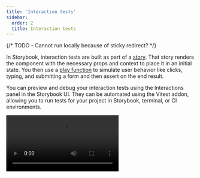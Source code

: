 ```yaml
---
title: 'Interaction tests'
sidebar:
  order: 2
  title: Interaction tests
---
```

{/* TODO
    - Cannot run locally because of sticky redirect?
*/}

In Storybook, interaction tests are built as part of a [story](../writing-stories/index.mdx). That story renders the component with the necessary props and context to place it in an initial state. You then use a [play function](../writing-stories/play-function.mdx) to simulate user behavior like clicks, typing, and submitting a form and then assert on the end result.

You can preview and debug your interaction tests using the Interactions panel in the Storybook UI. They can be automated using the Vitest addon, allowing you to run tests for your project in Storybook, terminal, or CI environments.

<Video src="../_assets/writing-tests/component-interaction-testing.mp4" />

## Get started

Run this command, which will install and configure the Vitest and the addon:

<CodeSnippets path="addon-test-install.md" />

*The full installation instructions, including project requirements, are available in the [Vitest addon documentation](./integrations/vitest-addon.mdx#install-and-set-up).*

## Writing interaction tests

Every story you write can be render tested. A **render test** is a simple version of an interaction test that only tests the ability of a component to render successfully in a given state. That works fine for relatively simple, static components like a Button. But for more complex, interactive components, you can go farther.

You can simulate user behavior and assert on functional aspects like DOM structure or function calls using the `play` function. When a component is tested, the play function is ran and any assertions within it are validated.

In this example, the EmptyForm story tests the render of the LoginForm component and the FilledForm story tests the form submission:

<CodeSnippets path="login-form-with-play-function.md" />

[TK - Replace]
<Video src="../_assets/writing-tests/addon-interaction-example-optimized.mp4" />

There’s a lot going on in that code sample, so let’s walk through the APIs one-by-one.

### Querying the `canvas`

`canvas` is a queryable element containing the story under test, which is provided as a parameter of your play function. You can use `canvas` to find specific elements to interact with or assert on. All query methods come directly from Testing Library and take the form of `<type><subject>`.

The available types are summarized in this table and fully documented in the [Testing Library docs](https://testing-library.com/docs/queries/about#types-of-queries):

| Type of Query         | 0 Matches     | 1 Match        | >1 Matches   | Awaited |
| --------------------- | ------------- | -------------- | ------------ | ------- |
| **Single Element**    |               |                |              |         |
| `getBy...`            | Throw error   | Return element | Throw error  | No      |
| `queryBy...`          | Return `null` | Return element | Throw error  | No      |
| `findBy...`           | Throw error   | Return element | Throw error  | Yes     |
| **Multiple Elements** |               |                |              |         |
| `getAllBy...`         | Throw error   | Return array   | Return array | No      |
| `queryAllBy...`       | Return `[]`   | Return array   | Return array | No      |
| `findAllBy...`        | Throw error   | Return array   | Return array | Yes     |

The subjects are listed here, with links to their full Testing Library documentation:

1. [`ByRole`](https://testing-library.com/docs/queries/byrole) — Find elements by their accessible role
2. [`ByLabelText`](https://testing-library.com/docs/queries/bylabeltext) — Find elements by their associated label text
3. [`ByPlaceholderText`](https://testing-library.com/docs/queries/byplaceholdertext) — Find elements by their placeholder value
4. [`ByText`](https://testing-library.com/docs/queries/bytext) — Find elements by the text they contain
5. [`ByDisplayValue`](https://testing-library.com/docs/queries/bydisplayvalue) — Find `input`, `textarea`, or `select` elements by their current value
6. [`ByAltText`](https://testing-library.com/docs/queries/byalttext) — Find elements with the given `alt` attribute value
7. [`ByTitle`](https://testing-library.com/docs/queries/bytitle) — Find elements with the given `title` attribute value
8. [`ByTestId`](https://testing-library.com/docs/queries/bytestid) — Find elements with the given `data-testid` attribute value

<Callout variant="info" icon="💡">

Note the order of this list! We (and [Testing Libary](https://testing-library.com/docs/queries/about#priority)) highly encourage you to query for elements in a way that resembles the way a real person would interact with your UI. For example, finding elements by their accessible role helps ensure that the most people can use your component. While using `data-testid` should be a last resort, only after trying every other approach.

</Callout>

Putting that altogether, some typical queries might look like:

```js
// Find the first element with a role of button with the accessible name "Submit"
await canvas.findByRole('button', { name: 'Submit' };

// Get the first element with the text "An example heading"
canvas.getByText('An example heading');

// Get all elements with the role of listitem
canvas.getAllByRole('listitem');
```

### Simulating behavior with `userEvent`

After querying for elements, you will likely need to interact with them to test your component’s behavior. For this we use the `userEvent` utility, which is provided as a parameter of your play function. This utility simulates user interactions with the component, such as clicking buttons, typing in inputs, and selecting options.

There are many methods available on `userEvent`, which are detailed in the [`user-event` documentation](https://testing-library.com/docs/user-event/intro#writing-tests-with-userevent). This table will highlight some of the commonly-used methods.

| Method            | Description                                                                                                              |
| ----------------- | ------------------------------------------------------------------------------------------------------------------------ |
| `click`           | Clicks the element, calling a click() function<br />`await userEvent.click(<element>)`                                   |
| `dblClick`        | Clicks the element twice<br />`await userEvent.dblClick(<element>)`                                                      |
| `hover`           | Hovers an element<br />`await serEvent.hover(<element>)`                                                                 |
| `unhover`         | Unhovers out of element<br />`await serEvent.unhover(<element>)`                                                         |
| `tab`             | Presses the tab key<br />`await userEvent.tab()`                                                                         |
| `type`            | Writes text inside inputs or textareas<br />`await userEvent.type(<element>, 'Some text');`                              |
| `keyboard`        | Simulates keyboard events<br />`await userEvent.keyboard('{Shift}');`                                                    |
| `selectOptions`   | Selects the specified option(s) of a select element<br />`await userEvent.selectOptions(<element>, ['1','2']);`          |
| `deselectOptions` | Removes the selection from a specific option of a select element<br />`await userEvent.deselectOptions(<element>, '1');` |
| `clear`           | Selects the text inside inputs or textareas and deletes it<br />`await userEvent.clear(<element>);`                      |

<Callout variant="warning">

`userEvent` methods should *always* be `await`ed inside of the play function. This ensures they can be properly logged and debugged in the Interactions panel.

</Callout>

### Asserting with `expect`

Finally, after querying for elements and simulating behavior, you can make assertions on the result which are validated when running the test. For this we use the `expect` utility, which is available via the `storybook/test` module:

```js
import { expect } from 'storybook/test';
```

The `expect` utility here combines the methods available in [Vitest’s `expect`](https://vitest.dev/api/expect.html) as well as those from [`@testing-library/jest-dom`](https://github.com/testing-library/jest-dom#custom-matchers) (which, despite the name, also work in Vitest tests). There are many, many methods available. This table will highlight some of the commonly-used methods.

| Method                                                                                 | Description                                                                                                                          |
| -------------------------------------------------------------------------------------- | ------------------------------------------------------------------------------------------------------------------------------------ |
| [`toBeInTheDocument()`](https://github.com/testing-library/jest-dom#tobeinthedocument) | Checks if the element is in the DOM<br />`await expect(<element>).toBeInTheDocument()`                                               |
| [`toBeVisible()`](https://github.com/testing-library/jest-dom#tobevisible)             | Checks if the element is visible to the user<br />`await expect(<element>).toBeVisible()`                                            |
| [`toBeDisabled()`](https://github.com/testing-library/jest-dom#tobedisabled)           | Checks if an element is disabled<br />`await expect(<element>).toBeDisabled()`                                                       |
| [`toHaveBeenCalled()`](https://vitest.dev/api/expect.html#tohavebeencalled)            | Checks that a spied function was called<br />`await expect(<function-spy>).toHaveBeenCalled()`                                       |
| [`toHaveBeenCalledWith()`](https://vitest.dev/api/expect.html#tohavebeencalledwith)    | Checks that a spied function was called with specific parameters<br />`await expect(<function-spy>).toHaveBeenCalledWith('example')` |

<Callout variant="warning">

`expect` calls should *always* be `await`ed inside of the play function. This ensures they can be properly logged and debugged in the Interactions panel.

</Callout>

### Spying on functions with `fn`

When your component calls a function, you can spy on that function to make assertions on its behavior using the `fn` utility from Vitest, available via the `storybook/test` module:

```js
import { fn } from 'storybook/test'
```

Most of the time, you will use `fn` as an `arg` value when writing your story, then access that `arg` in your test:

<CodeSnippets path="interaction-test-fn-mock-spy.md" />

### Run code before the component gets rendered

<If notRenderer="angular">

You can execute code before rendering by using the `mount` function in the `play` method.

Here's an example of using the [`mockdate`](https://github.com/boblauer/MockDate) package to mock the [`Date`](https://developer.mozilla.org/en-US/docs/Web/JavaScript/Reference/Global_Objects/Date), a useful way to make your story render in a consistent state.

<CodeSnippets path="mount-basic.md" />

<Callout variant="warning">

There are two requirements to use the `mount` function:

1. You *must* destructure the mount property from the `context` (the argument passed to your play function). This makes sure that Storybook does not start rendering the story before the play function begins.
2. Your Storybook framework or builder must be configured to transpile to ES2017 or newer. This is because destructuring statements and async/await usages are otherwise transpiled away, which prevents Storybook from recognizing your usage of `mount`.

</Callout>

<If renderer={['react', 'vue', 'svelte']}>

#### Create mock data before rendering

You can also use `mount` to create mock data that you want to pass to the component. To do so, first create your data in the play function and then call the `mount` function with a component configured with that data. In this example, we create a mock `note` and pass its `id` to the Page component, which we call `mount` with.

<CodeSnippets path="mount-advanced.md" />

<Callout variant="info">

When you call `mount()` with no arguments, the component is rendered using the story’s render function, whether the [implicit default](../api/csf/index.mdx#default-render-functions) or the [explicit custom definition](../api/csf/index.mdx#custom-render-functions).

When you mount a specific component inside the `mount` function like in the example above, the story’s render function will be ignored. This is why you must forward the `args` to the component.

</Callout>

</If>
{/* END React, Vue, Svelte-only */}

</If>
{/* END non-Angular-only */}

<If renderer="angular">

You can execute code before the component is rendered by defining an asynchronous [`beforeEach` function](#beforeeach) for the story.

</If>

### Run code before each story in a file

Sometimes you might need to run the same code before each story in a file. For instance, you might need to set up the initial state of the component or modules. You can do this by adding an asynchronous `beforeEach` function to the component meta.

You can return a cleanup function from the `beforeEach` function, which will run **after** each story, when the story is remounted or navigated away from.

<Callout variant="info">

Generally, you should reset component and module state in the [preview file's `beforeAll` or `beforeEach` functions](#setup-or-reset-state-for-all-tests), to ensure it applies to your entire project. However, if a component's needs are particularly unique, you can use the returned cleanup function in the component meta `beforeEach` to reset the state as needed.

</Callout>

<CodeSnippets path="before-each-in-meta-mock-date.md" />

### Set up or reset state for all tests

When you [alter a component's state](#run-code-before-the-component-gets-rendered), it's important to reset that state before rendering another story to maintain isolation between tests.

There are two options for resetting state, `beforeAll` and `beforeEach`.

#### `beforeAll`

The `beforeAll` function in the preview file (`.storybook/preview.js|ts`) will run once before any stories in the project and will _not_ re-run between stories. Beyond its initial run when kicking off a test run, it will not run again unless the preview file is updated. This is a good place to bootstrap your project or run any setup that your entire project depends on, as in the example below.

You can return a cleanup function from the `beforeAll` function, which will run before re-running the `beforeAll` function or during the teardown process in the test runner.

<CodeSnippets path="before-all-in-preview.md" />

#### `beforeEach`

Unlike `beforeAll`, which runs only once, the `beforeEach` function in the preview file (`.storybook/preview.js|ts`) will run before each story in the project. This is best used for resetting state or modules that are used by all or most of your stories. In the example below, we use it to reset the mocked Date.

You can return a cleanup function from the `beforeEach` function, which will run **after** each story, when the story is remounted or navigated away from.

<CodeSnippets path="before-each-in-preview.md" />

<Callout variant="info">

It is _not_ necessary to restore `fn()` mocks, as Storybook will already do that automatically before rendering a story. See the [`parameters.test.restoreMocks` API](../api/parameters.mdx#restoremocks) for more information.

</Callout>

### Group interactions with the step function

For complex flows, it can be worthwhile to group sets of related interactions together using the step function. This allows you to provide a custom label that describes a set of interactions:

<CodeSnippets path="storybook-interactions-step-function.md" />

This will show your interactions nested in a collapsible group:

![Interaction testing with labeled steps](../_assets/writing-tests/storybook-addon-interactions-steps.png)

### Mocked modules

If your component depends on modules that are imported into the component file, you can mock those modules to control and assert on their behavior. This is detailed in the [mocking modules guide](../writing-stories/mocking-data-and-modules/mocking-modules.mdx).
You can then import the mocked module (which has all of the helpful methods of a [Vitest mocked function](https://vitest.dev/api/mock.html)) into your story and use it to assert on the behavior of your component:

<CodeSnippets path="storybook-test-fn-mock-spy.md" />

## Running interaction tests

If you're using the [Vitest addon](./integrations/vitest-addon.mdx), you can run your interaction tests in these ways:

- [In the Storybook UI](./integrations/vitest-addon.mdx#storybook-ui)
- [In your editor](./integrations/vitest-addon.mdx#editor-extension)
- [Via the CLI](./integrations/vitest-addon.mdx#cli)
- [In CI environments](./integrations/vitest-addon.mdx#in-ci)

In the Storybook UI, you can run interaction tests by clicking the **Run component tests** button in the expanded testing widget in the sidebar or by opening the context menu (three dots) on a story or folder and selecting **Run component tests**.

![TK - SB Test widget, expanded, hovering run component tests button](https://placecats.com/300/200)

If you're using the [test-runner](./integrations/test-runner.mdx), you can run your interaction tests in the terminal or in CI environments.

## Debugging interaction tests

If you check the Interactions panel, you'll see the step-by-step flow defined in your play function for each story. It also offers a handy set of UI controls to pause, resume, rewind, and step through each interaction.

Any test failures will also show up here, making it easy to quickly pinpoint the exact point of failure. In this example, the logic is missing to set the `submitted` state after pressing the Log in button.

[TK - Replace]
<Video src="../_assets/writing-tests/addon-interactions-playback-controls-optimized.mp4" />

### Permalinks for reproductions

Because Storybook is a webapp, anyone with the URL can reproduce the error with the same detailed information without any additional environment configuration or tooling required.

[TK - Replace]
![Component testing with an error](../_assets/writing-tests/storybook-addon-interactions-error-optimized.png)

Streamline interaction testing further by automatically [publishing Storybook](../sharing/publish-storybook.mdx) in pull requests. That gives teams a universal reference point to test and debug stories.

## Automate

When you run your tests with the Vitest addon, automating those tests is as simple as running your tests in your CI environment. Please see the [testing in CI guide](./ci.mdx) for more information.

If you cannot use the Vitest addon, you can still run your tests in CI using the [test-runner](./integrations/test-runner.mdx).

## Troubleshooting

#### What’s the difference between interaction tests and visual tests?

Interaction tests can be expensive to maintain when applied wholesale to every component. We recommend combining them with other methods like visual testing for comprehensive coverage with less maintenance work.

#### What's the difference between interaction tests and using Vitest + Testing Library alone?

Interaction tests integrate Vitest and Testing Library into Storybook. The biggest benefit is the ability to view the component you're testing in a real browser. That helps you debug visually, instead of getting a dump of the (fake) DOM in the command line or hitting the limitations of how JSDOM mocks browser functionality. It's also more convenient to keep stories and tests together in one file than having them spread across files.

**More testing resources**

* [Vitest addon](./integrations/vitest-addon.mdx) for running tests in Storybook
* [Accessibility testing](./accessibility-testing.mdx) for accessibility
* [Visual testing](./visual-testing.mdx) for appearance
* [Snapshot testing](./snapshot-testing.mdx) for rendering errors and warnings
* [Test coverage](./test-coverage.mdx) for measuring code coverage
* [CI](./ci.mdx) for running tests in your CI/CD pipeline
* [End-to-end testing](./integrations/stories-in-end-to-end-tests.mdx) for simulating real user scenarios
* [Unit testing](./integrations/stories-in-unit-tests.mdx) for functionality
* [Test runner](./integrations/test-runner.mdx) to automate test execution
